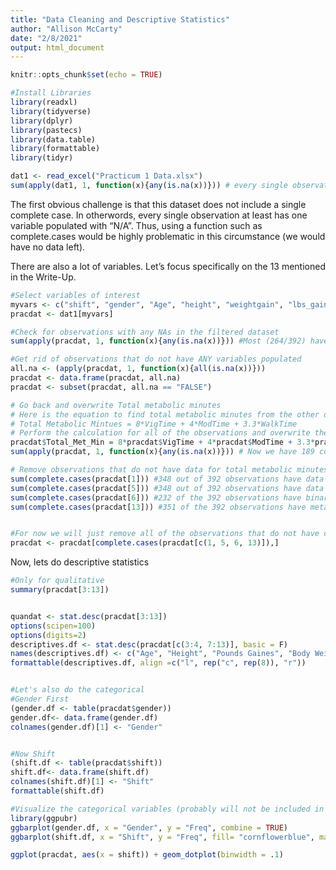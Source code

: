 ```yaml
---
title: "Data Cleaning and Descriptive Statistics"
author: "Allison McCarty"
date: "2/8/2021"
output: html_document
---
```


```r
knitr::opts_chunk$set(echo = TRUE)

#Install Libraries
library(readxl)
library(tidyverse)
library(dplyr)
library(pastecs)
library(data.table)
library(formattable)
library(tidyr)

dat1 <- read_excel("Practicum 1 Data.xlsx")
sum(apply(dat1, 1, function(x){any(is.na(x))})) # every single observation has a N/A for at least one variable
```

The first obvious challenge is that this dataset does not include a single complete case.  In otherwords, every single observation at least has one variable populated with "N/A".  Thus, using a function such as complete.cases would be highly problematic in this circumstance (we would have no data left). 

There are also a lot of variables.  Let's focus specifically on the 13 mentioned in the Write-Up.

```r
#Select variables of interest
myvars <- c("shift", "gender", "Age", "height", "weightgain", "lbs_gained", "pounds_gained", "bweight", "BMI", "VigTime", "WalkTime", "ModTime", "Total_Met_Min")
pracdat <- dat1[myvars]

#Check for observations with any NAs in the filtered dataset
sum(apply(pracdat, 1, function(x){any(is.na(x))})) #Most (264/392) have some N/As, therefore we still cannot do a full N/A omit for this data

#Get rid of observations that do not have ANY variables populated
all.na <- (apply(pracdat, 1, function(x){all(is.na(x))}))
pracdat <- data.frame(pracdat, all.na)
pracdat <- subset(pracdat, all.na == "FALSE")

# Go back and overwrite Total metabolic minutes
# Here is the equation to find total metabolic minutes from the other data available to us
# Total Metabolic Mintues = 8*VigTime + 4*ModTime + 3.3*WalkTime
# Perform the calculation for all of the observations and overwrite the column in the original dataframe
pracdat$Total_Met_Min = 8*pracdat$VigTime + 4*pracdat$ModTime + 3.3*pracdat$WalkTime
sum(apply(pracdat, 1, function(x){any(is.na(x))})) # Now we have 189 complete cases (61 more than before)

# Remove observations that do not have data for total metabolic minutes, shift, lbs gained, or weight gain (binary)
sum(complete.cases(pracdat[1])) #348 out of 392 observations have data on shift
sum(complete.cases(pracdat[5])) #348 out of 392 observations have data on lbs gained
sum(complete.cases(pracdat[6])) #232 of the 392 observations have binary weight gain data
sum(complete.cases(pracdat[13])) #351 of the 392 observations have metabolic minutes data


#For now we will just remove all of the observations that do not have complete cases for the four aforementioned variables (***ASK ABOUT THIS?***)
pracdat <- pracdat[complete.cases(pracdat[c(1, 5, 6, 13)]),]
```

Now, lets do descriptive statistics
```r
#Only for qualitative
summary(pracdat[3:13])


quandat <- stat.desc(pracdat[3:13])
options(scipen=100)
options(digits=2)
descriptives.df <- stat.desc(pracdat[c(3:4, 7:13)], basic = F)
names(descriptives.df) <- c("Age", "Height", "Pounds Gaines", "Body Weight", "BMI", "Vigorous Activity Minutes", "Walking Minutes", "Moderate Activity Minutes", "Total Metabolic Minutes")
formattable(descriptives.df, align =c("l", rep("c", rep(8)), "r"))


#Let's also do the categorical
#Gender First
(gender.df <- table(pracdat$gender))
gender.df<- data.frame(gender.df)
colnames(gender.df)[1] <- "Gender"


#Now Shift
(shift.df <- table(pracdat$shift))
shift.df<- data.frame(shift.df)
colnames(shift.df)[1] <- "Shift"
formattable(shift.df)

#Visualize the categorical variables (probably will not be included in practicum 1)
library(ggpubr)
ggbarplot(gender.df, x = "Gender", y = "Freq", combine = TRUE)
ggbarplot(shift.df, x = "Shift", y = "Freq", fill= "cornflowerblue", main = "Shift distribution of Sample Population" )

ggplot(pracdat, aes(x = shift)) + geom_dotplot(binwidth = .1)
```
